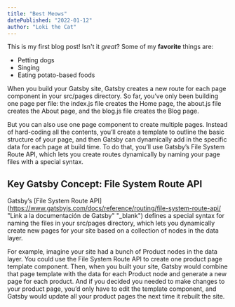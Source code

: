 ```yaml
---
title: "Best Meows"
datePublished: "2022-01-12"
author: "Loki the Cat"
---
```

This is my first blog post! Isn't it *great*?
Some of my **favorite** things are:
* Petting dogs
* Singing
* Eating potato-based foods

When you build your Gatsby site, Gatsby creates a new route for each page component in your src/pages directory. So far, you’ve only been building one page per file: the index.js file creates the Home page, the about.js file creates the About page, and the blog.js file creates the Blog page.

But you can also use one page component to create multiple pages. Instead of hard-coding all the contents, you’ll create a template to outline the basic structure of your page, and then Gatsby can dynamically add in the specific data for each page at build time. To do that, you’ll use Gatsby’s File System Route API, which lets you create routes dynamically by naming your page files with a special syntax.

## Key Gatsby Concept: File System Route API

Gatsby’s [File System Route API](https://www.gatsbyjs.com/docs/reference/routing/file-system-route-api/ "Link a la documentación de Gatsby" "_blank") defines a special syntax for naming the files in your src/pages directory, which lets you dynamically create new pages for your site based on a collection of nodes in the data layer.

For example, imagine your site had a bunch of Product nodes in the data layer. You could use the File System Route API to create one product page template component. Then, when you built your site, Gatsby would combine that page template with the data for each Product node and generate a new page for each product. And if you decided you needed to make changes to your product page, you’d only have to edit the template component, and Gatsby would update all your product pages the next time it rebuilt the site.